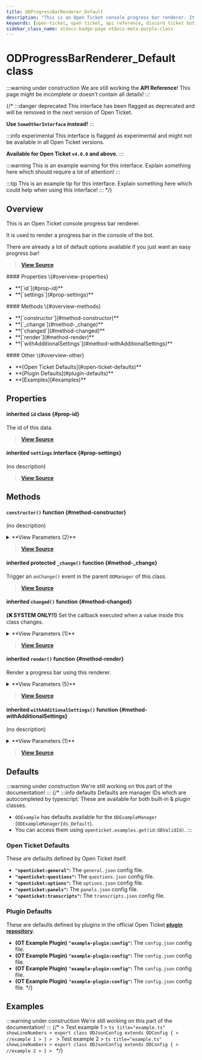 ```yaml
---
title: ODProgressBarRenderer_Default
description: "This is an Open Ticket console progress bar renderer. It is used to render a progress bar in the console of the bot."
keywords: [open-ticket, open ticket, api reference, discord ticket bot, class]
sidebar_class_name: otdocs-badge-page otdocs-meta-purple-class
---
```

<head>
    <link rel="apple-touch-icon" href="/img/logo_vertical.png"/>
</head>

# ODProgressBarRenderer_Default <M color="purple">class</M>

:::warning under construction
We are still working the **API Reference**! This page might be incomplete or doesn't contain all details!
:::

{/*
:::danger deprecated
This interface has been flagged as deprecated and will be removed in the next version of Open Ticket.

**Use `SomeOtherInterface` instead!**
:::

:::info experimental
This interface is flagged as experimental and might not be available in all Open Ticket versions.

**Available for Open Ticket `v4.0.0` and above.**
:::

:::warning
This is an example warning for this interface. Explain something here which should require a lot of attention!
:::

:::tip
This is an example tip for this interface. Explain something here which could help when using this interface!
:::
*/}

## Overview
This is an Open Ticket console progress bar renderer.

It is used to render a progress bar in the console of the bot.

There are already a lot of default options available if you just want an easy progress bar!

> [**View Source**](https://otgithub.dj-dj.be/tree/main/src/core/api/defaults/progressbar.ts#L54)

<FlexHorizontal>
<div style={{width:"30%"}}>
    #### Properties \{#overview-properties}
    <ul>
        <li>**[`id`](#prop-id)**</li>
        <li>**[`settings`](#prop-settings)**</li>
    </ul>
</div>
<div style={{width:"30%"}}>
    #### Methods \{#overview-methods}
    <ul>
        <li>**[`constructor`](#method-constructor)**</li>
        <li>**[`_change`](#method-_change)**</li>
        <li>**[`changed`](#method-changed)**</li>
        <li>**[`render`](#method-render)**</li>
        <li>**[`withAdditionalSettings`](#method-withAdditionalSettings)**</li>
    </ul>
</div>
<div style={{width:"30%"}}>
    #### Other \{#overview-other}
    <ul>
        <li>**[Open Ticket Defaults](#open-ticket-defaults)**</li>
        <li>**[Plugin Defaults](#plugin-defaults)**</li>
        <li>**[Examples](#examples)**</li>
    </ul>
</div>
</FlexHorizontal>

## Properties
<Divider></Divider>
#### <C color="purple">inherited</C> `id` <M color="purple">class</M> <ApiBlock><ApiUrl url="class:ODId" label="api.ODId"/></ApiBlock> \{#prop-id}
The id of this data.

> [**View Source**](https://otgithub.dj-dj.be/tree/main/src/core/api/modules/base.ts#L172)

<Divider></Divider>
#### <C color="gray">inherited</C> `settings` <M color="gray">interface</M> <ApiBlock><ApiUrl url="interface:ODProgressBarRenderer_DefaultSettings" label="api.ODProgressBarRenderer_DefaultSettings"/></ApiBlock> \{#prop-settings}
(no description)

> [**View Source**](https://otgithub.dj-dj.be/tree/main/src/core/api/modules/progressbar.ts#L50)

<Divider></Divider>

## Methods
<Divider></Divider>
#### `constructor()` <M color="orange">function</M> <ApiBlock><ApiUrl url="class:ODProgressBarRenderer_Default" label="api.ODProgressBarRenderer_Default"/></ApiBlock> \{#method-constructor}
(no description)

<details>
<summary>**View Parameters (2)**</summary>
- **`id`:** <M color="brown">type</M> <ApiBlock><ApiUrl url="type:ODValidId" label="api.ODValidId"/></ApiBlock> - Parameter Description Lorem Ipsum.
- **`settings`:** <M color="gray">interface</M> <ApiBlock><ApiUrl url="interface:ODProgressBarRenderer_DefaultSettings" label="api.ODProgressBarRenderer_DefaultSettings"/></ApiBlock> - Parameter Description Lorem Ipsum.
</details>

> [**View Source**](https://otgithub.dj-dj.be/tree/main/src/core/api/defaults/progressbar.ts#L55)

<Divider></Divider>
#### <C color="orange">inherited</C> <C color="orange">protected</C> `_change()` <M color="orange">function</M> <ApiBlock><ApiUrl url="js:void" label="void"/></ApiBlock> \{#method-_change}
Trigger an `onChange()` event in the parent `ODManager` of this class.



> [**View Source**](https://otgithub.dj-dj.be/tree/main/src/core/api/modules/base.ts#L108)

<Divider></Divider>
#### <C color="orange">inherited</C> `changed()` <M color="orange">function</M> <ApiBlock><ApiUrl url="js:void" label="void"/></ApiBlock> \{#method-changed}
**(❌ SYSTEM ONLY!!)** Set the callback executed when a value inside this class changes.

<details>
<summary>**View Parameters (1)**</summary>
- **`callback`:** <M color="brown">type</M> <ApiBlock><ApiUrl url="js:null" label="null"/>|(() => <ApiUrl url="js:void" label="void"/>)</ApiBlock> - Parameter Description Lorem Ipsum.
</details>

> [**View Source**](https://otgithub.dj-dj.be/tree/main/src/core/api/modules/base.ts#L119)

<Divider></Divider>
#### <C color="orange">inherited</C> `render()` <M color="orange">function</M> <ApiBlock><ApiUrl url="js:string" label="string"/></ApiBlock> \{#method-render}
Render a progress bar using this renderer.

<details>
<summary>**View Parameters (5)**</summary>
- **`min`:** <M color="green">number</M> <ApiBlock><ApiUrl url="js:number" label="number"/></ApiBlock> - Parameter Description Lorem Ipsum.
- **`max`:** <M color="green">number</M> <ApiBlock><ApiUrl url="js:number" label="number"/></ApiBlock> - Parameter Description Lorem Ipsum.
- **`value`:** <M color="green">number</M> <ApiBlock><ApiUrl url="js:number" label="number"/></ApiBlock> - Parameter Description Lorem Ipsum.
- **`prefix`:** <M color="brown">type</M> <ApiBlock><ApiUrl url="js:null" label="null"/>|<ApiUrl url="js:string" label="string"/></ApiBlock> - Parameter Description Lorem Ipsum.
- **`suffix`:** <M color="brown">type</M> <ApiBlock><ApiUrl url="js:null" label="null"/>|<ApiUrl url="js:string" label="string"/></ApiBlock> - Parameter Description Lorem Ipsum.
</details>

> [**View Source**](https://otgithub.dj-dj.be/tree/main/src/core/api/modules/progressbar.ts#L60)

<Divider></Divider>
#### <C color="orange">inherited</C> `withAdditionalSettings()` <M color="orange">function</M> <ApiBlock><ApiUrl url="class:ODProgressBarRenderer" label="api.ODProgressBarRenderer"/></ApiBlock> \{#method-withAdditionalSettings}
(no description)

<details>
<summary>**View Parameters (1)**</summary>
- **`settings`:** <M color="brown">type</M> <ApiBlock>Partial</ApiBlock> - Parameter Description Lorem Ipsum.
</details>

> [**View Source**](https://otgithub.dj-dj.be/tree/main/src/core/api/modules/progressbar.ts#L69)

<Divider></Divider>

## Defaults
:::warning under construction
We're still working on this part of the documentation!
:::
{/*
:::info defaults
Defaults are manager IDs which are autocompleted by typescript. These are available for both built-in & plugin classes.
- `ODExample` has defaults available for the `ODExampleManager` (`ODExampleManagerIds_Default`).
- You can access them using `openticket.examples.get(id:ODValidId)`.
:::

### Open Ticket Defaults
These are defaults defined by Open Ticket itself.
- **`"openticket:general"`:** The `general.json` config file.
- **`"openticket:questions"`:** The `questions.json` config file.
- **`"openticket:options"`:** The `options.json` config file.
- **`"openticket:panels"`:** The `panels.json` config file.
- **`"openticket:transcripts"`:** The `transcripts.json` config file.

### Plugin Defaults
These are defaults defined by plugins in the official Open Ticket [**plugin repository**](https://odplugins.dj-dj.be/tree/main/open-ticket).
- <C color="blue">**(OT Example Plugin)**</C> **`"example-plugin:config"`:** The `config.json` config file.
- <C color="blue">**(OT Example Plugin)**</C> **`"example-plugin:config"`:** The `config.json` config file.
- <C color="blue">**(OT Example Plugin)**</C> **`"example-plugin:config"`:** The `config.json` config file.
- <C color="blue">**(OT Example Plugin)**</C> **`"example-plugin:config"`:** The `config.json` config file.
*/}

## Examples
:::warning under construction
We're still working on this part of the documentation!
:::
{/*
<Tabs>
    <TabItem value="First Example">
    > Test example 1
    > ```ts title="example.ts" showLineNumbers
    > export class ODJsonConfig extends ODConfig {
    >     //example 1
    > }
    > ```
    </TabItem>
    <TabItem value="Second Example">
    > Test example 2
    > ```ts title="example.ts" showLineNumbers
    > export class ODJsonConfig extends ODConfig {
    >     //example 2
    > }
    > ```
    </TabItem>
</Tabs>
*/}
